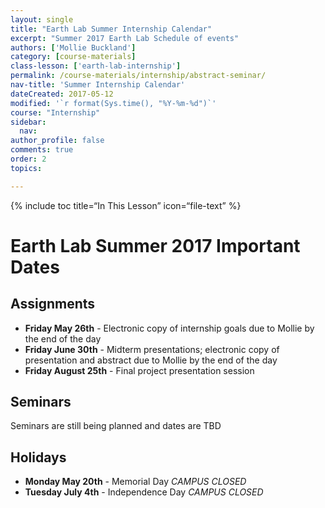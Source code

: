 ```yaml
---
layout: single
title: "Earth Lab Summer Internship Calendar"
excerpt: "Summer 2017 Earth Lab Schedule of events"
authors: ['Mollie Buckland']
category: [course-materials]
class-lesson: ['earth-lab-internship']
permalink: /course-materials/internship/abstract-seminar/
nav-title: 'Summer Internship Calendar'
dateCreated: 2017-05-12
modified: '`r format(Sys.time(), "%Y-%m-%d")`'
course: "Internship"
sidebar:
  nav:
author_profile: false
comments: true
order: 2
topics:

---
```


{% include toc title="In This Lesson" icon="file-text" %}

# Earth Lab Summer 2017 Important Dates

## Assignments
  * **Friday May 26th** - Electronic copy of internship goals due to Mollie by 
  the end of the day
  * **Friday June 30th** - Midterm presentations; electronic copy of presentation
  and abstract due to Mollie by the end of the day
  * **Friday August 25th** - Final project presentation session

## Seminars
  Seminars are still being planned and dates are TBD

## Holidays
  * **Monday May 20th** - Memorial Day *CAMPUS CLOSED*
  * **Tuesday July 4th** - Independence Day *CAMPUS CLOSED*
  